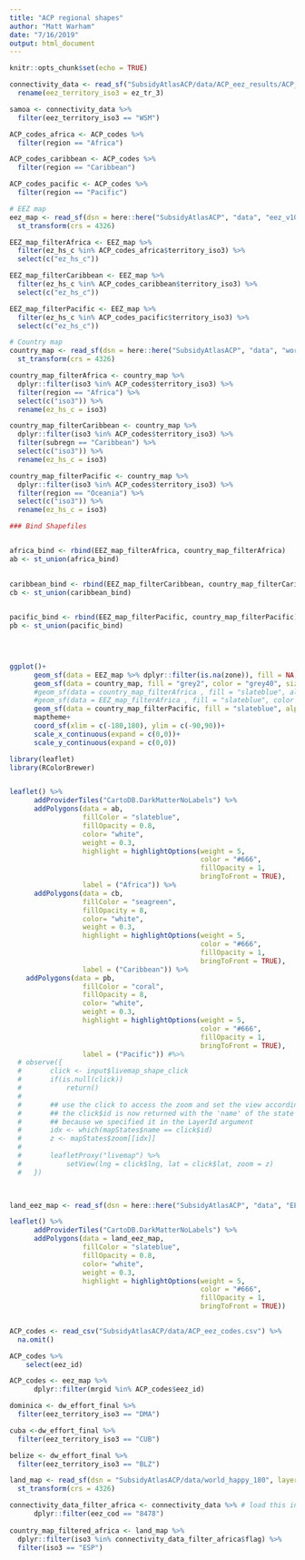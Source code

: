 ```yaml
---
title: "ACP regional shapes"
author: "Matt Warham"
date: "7/16/2019"
output: html_document
---
```


```r
knitr::opts_chunk$set(echo = TRUE)
```

```r

connectivity_data <- read_sf("SubsidyAtlasACP/data/ACP_eez_results/ACP_eez_mapping_wlines.shp") %>% 
  rename(eez_territory_iso3 = ez_tr_3) 

samoa <- connectivity_data %>% 
  filter(eez_territory_iso3 == "WSM")

ACP_codes_africa <- ACP_codes %>% 
  filter(region == "Africa")

ACP_codes_caribbean <- ACP_codes %>% 
  filter(region == "Caribbean")

ACP_codes_pacific <- ACP_codes %>% 
  filter(region == "Pacific")

# EEZ map
eez_map <- read_sf(dsn = here::here("SubsidyAtlasACP", "data", "eez_v10_fao_combined_simple"), layer = "eez_v10_fao_combined_simple") %>% 
  st_transform(crs = 4326) 

EEZ_map_filterAfrica <- EEZ_map %>% 
  filter(ez_hs_c %in% ACP_codes_africa$territory_iso3) %>% 
  select(c("ez_hs_c"))

EEZ_map_filterCaribbean <- EEZ_map %>% 
  filter(ez_hs_c %in% ACP_codes_caribbean$territory_iso3) %>% 
  select(c("ez_hs_c"))

EEZ_map_filterPacific <- EEZ_map %>% 
  filter(ez_hs_c %in% ACP_codes_pacific$territory_iso3) %>% 
  select(c("ez_hs_c"))

# Country map
country_map <- read_sf(dsn = here::here("SubsidyAtlasACP", "data", "world_happy_180"), layer = "world_happy_180") %>%  
  st_transform(crs = 4326) 

country_map_filterAfrica <- country_map %>% 
  dplyr::filter(iso3 %in% ACP_codes$territory_iso3) %>% 
  filter(region == "Africa") %>% 
  select(c("iso3")) %>% 
  rename(ez_hs_c = iso3)

country_map_filterCaribbean <- country_map %>% 
  dplyr::filter(iso3 %in% ACP_codes$territory_iso3) %>% 
  filter(subregn == "Caribbean") %>% 
  select(c("iso3")) %>% 
  rename(ez_hs_c = iso3)

country_map_filterPacific <- country_map %>% 
  dplyr::filter(iso3 %in% ACP_codes$territory_iso3) %>% 
  filter(region == "Oceania") %>% 
  select(c("iso3")) %>% 
  rename(ez_hs_c = iso3)

### Bind Shapefiles


africa_bind <- rbind(EEZ_map_filterAfrica, country_map_filterAfrica)
ab <- st_union(africa_bind)  
  

caribbean_bind <- rbind(EEZ_map_filterCaribbean, country_map_filterCaribbean)
cb <- st_union(caribbean_bind) 
  

pacific_bind <- rbind(EEZ_map_filterPacific, country_map_filterPacific)
pb <- st_union(pacific_bind)  
  



ggplot()+
      geom_sf(data = EEZ_map %>% dplyr::filter(is.na(zone)), fill = NA, color = "grey60", size = 0.1)+ # world EEZs (transparent, light grey border lines)
      geom_sf(data = country_map, fill = "grey2", color = "grey40", size = 0.1)+ # world countries (dark grey, white border lines)
      #geom_sf(data = country_map_filterAfrica , fill = "slateblue", alpha = 0.5, color = NA, size = 0.1) + # highlighted flag states (magenta)
      #geom_sf(data = EEZ_map_filterAfrica , fill = "slateblue", color = "grey40", size = 0.1) + # highlighted EEZ (slateblue, grey border lines)
      geom_sf(data = country_map_filterPacific, fill = "slateblue", alpha = 1, color = NA, size = 0.1) +
      maptheme+
      coord_sf(xlim = c(-180,180), ylim = c(-90,90))+
      scale_x_continuous(expand = c(0,0))+
      scale_y_continuous(expand = c(0,0))

library(leaflet)
library(RColorBrewer)


leaflet() %>% 
      addProviderTiles("CartoDB.DarkMatterNoLabels") %>% 
      addPolygons(data = ab, 
                  fillColor = "slateblue",
                  fillOpacity = 0.8,
                  color= "white",
                  weight = 0.3,
                  highlight = highlightOptions(weight = 5,
                                               color = "#666",
                                               fillOpacity = 1,
                                               bringToFront = TRUE),
                  label = ("Africa")) %>%
      addPolygons(data = cb, 
                  fillColor = "seagreen",
                  fillOpacity = 8,
                  color= "white",
                  weight = 0.3,
                  highlight = highlightOptions(weight = 5,
                                               color = "#666",
                                               fillOpacity = 1,
                                               bringToFront = TRUE),
                  label = ("Caribbean")) %>% 
    addPolygons(data = pb, 
                  fillColor = "coral",
                  fillOpacity = 8,
                  color= "white",
                  weight = 0.3,
                  highlight = highlightOptions(weight = 5,
                                               color = "#666",
                                               fillOpacity = 1,
                                               bringToFront = TRUE),
                  label = ("Pacific")) #%>% 
  # observe({
  #       click <- input$livemap_shape_click
  #       if(is.null(click))
  #           return()
  # 
  #       ## use the click to access the zoom and set the view according to these
  #       ## the click$id is now returned with the 'name' of the state
  #       ## because we specified it in the LayerId argument
  #       idx <- which(mapStates$name == click$id)
  #       z <- mapStates$zoom[[idx]]
  # 
  #       leafletProxy("livemap") %>% 
  #           setView(lng = click$lng, lat = click$lat, zoom = z)
  #   })
  


land_eez_map <- read_sf(dsn = here::here("SubsidyAtlasACP", "data", "EEZ_land_union_v2_201410"), layer = "EEZ_land_v2_201410")

leaflet() %>% 
      addProviderTiles("CartoDB.DarkMatterNoLabels") %>% 
      addPolygons(data = land_eez_map, 
                  fillColor = "slateblue",
                  fillOpacity = 0.8,
                  color= "white",
                  weight = 0.3,
                  highlight = highlightOptions(weight = 5,
                                               color = "#666",
                                               fillOpacity = 1,
                                               bringToFront = TRUE))
                  


```

```r

ACP_codes <- read_csv("SubsidyAtlasACP/data/ACP_eez_codes.csv") %>%
  na.omit()

ACP_codes %>% 
    select(eez_id)

ACP_codes <- eez_map %>% 
      dplyr::filter(mrgid %in% ACP_codes$eez_id)

dominica <- dw_effort_final %>% 
  filter(eez_territory_iso3 == "DMA")

cuba <-dw_effort_final %>% 
  filter(eez_territory_iso3 == "CUB")

belize <- dw_effort_final %>% 
  filter(eez_territory_iso3 == "BLZ")

```

```r

land_map <- read_sf(dsn = "SubsidyAtlasACP/data/world_happy_180", layer="world_happy_180") %>%
  st_transform(crs = 4326)

connectivity_data_filter_africa <- connectivity_data %>% # load this in up above
      dplyr::filter(eez_cod == "8478")
    
country_map_filtered_africa <- land_map %>% 
  dplyr::filter(iso3 %in% connectivity_data_filter_africa$flag) %>% 
  filter(iso3 == "ESP")
  

```

